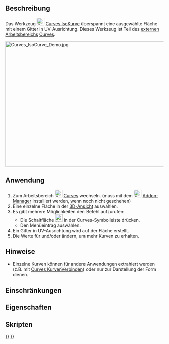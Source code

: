 <languages/>

{{Docnav/de
|[[Curves_ParametricSolid/de|ParametrischerFestkörper]]
|[[Curves_SketchOnSurface/de|SkizzeAufFläche]]
|[[Curves_Workbench/de|Curves]]
|IconL=Curves_ParametricSolid.svg
|IconR=Curves_SketchOnSurface.svg
|IconC=Curves_workbench_icon.svg
}}

{{GuiCommand/de
|Name=Curves IsoCurve
|Name/de=Curves IsoKurve
|MenuLocation=Surfaces → IsoCurve
|Workbenches=[[Curves_Workbench/de|Curves]]
|SeeAlso=[[Curves_JoinCurve/de|Curves KurveVerbinden]]
}}

<span id="Description"></span>
==Beschreibung==

Das Werkzeug [[Image:Curves_IsoCurve.svg|24px]] [[Curves_IsoCurve/de|Curves IsoKurve]] überspannt eine ausgewählte Fläche mit einem Gitter in UV-Ausrichtung. Dieses Werkzeug ist Teil des [[external workbenches/de|externen Arbeitsbereichs]] [[Curves Workbench/de|Curves]].

[[File:Curves_IsoCurve_Demo.jpg|600x400px]]
{{Caption|Eine Fläche vor (links) und nach (rechts) der Anwendung von IsoKurve}}

<span id="Usage"></span>
==Anwendung==

# Zum Arbeitsbereich [[Image:Curves_workbench_icon.svg|24px]] [[Curves_Workbench/de|Curves]] wechseln. (muss mit dem  [[Image:Std_AddonMgr.svg|24px]] [[Std_AddonMgr/de|Addon-Manager]] installiert werden, wenn noch nicht geschehen)
# Eine einzelne Fläche in der [[3D_view/de|3D-Ansicht]] auswählen.
# Es gibt mehrere Möglichkeiten den Befehl aufzurufen:
#* Die Schaltfläche [[Image:Curves_ IsoCurve.svg|24px]] in der Curves-Symbolleiste drücken.
#* Den Menüeintrag {{MenuCommand|Curves → IsoCurve}} auswählen.
# Ein Gitter in UV-Ausrichtung wird auf der Fläche erstellt.
# Die Werte für {{incode|NumberU}} und/oder {{incode|NumberV}} ändern, um mehr Kurven zu erhalten.

<span id="Notes"></span>
==Hinweise==

* Einzelne Kurven können für andere Anwendungen extrahiert werden (z.B. mit [[Curves_JoinCurve/de|Curves KurvenVerbinden]]) oder nur zur Darstellung der Form dienen.

<span id="Limitations"></span>
==Einschränkungen==


<span id="Properties"></span>
==Eigenschaften==


<span id="Scripting"></span>
==Skripten==


{{Docnav/de
|[[Curves_ParametricSolid/de|ParametrischerFestkörper]]
|[[Curves_SketchOnSurface/de|SkizzeAufFläche]]
|[[Curves_Workbench/de|Curves]]
|IconL=Curves_ParametricSolid.svg
|IconR=Curves_SketchOnSurface.svg
|IconC=Curves_workbench_icon.svg
}}

{{Curves Tools navi{{#translation:}}}}
{{Userdocnavi{{#translation:}}}}